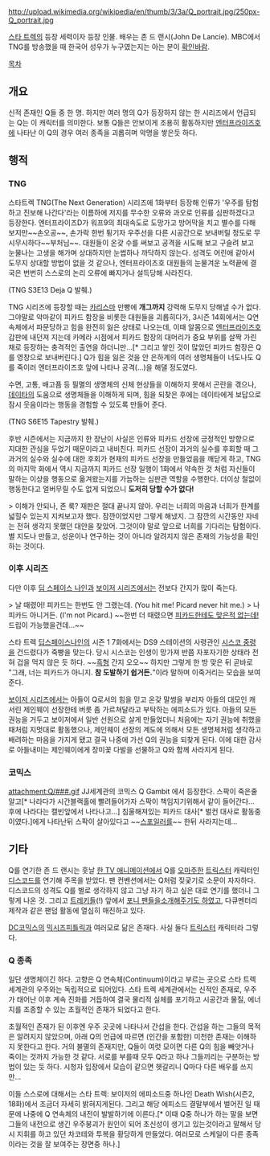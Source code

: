 http://upload.wikimedia.org/wikipedia/en/thumb/3/3a/Q_portrait.jpg/250px-Q_portrait.jpg

[[스타 트렉]]의 등장 세력이자 등장 인물. 배우는 존 드 랜시(John De Lancie). MBC에서 TNG를 방송했을 때 한국어 성우가 누구였는지는 아는 분이 [[확인바람]].

[[목차]]
== 개요 ==
신적 존재인 Q들 중 한 명. 하지만 여러 명의 Q가 등장하지 않는 한 시리즈에서 언급되는 Q는 이 캐릭터를 의미한다. 보통 Q들은 안보이게 조용히 활동하지만 [[엔터프라이즈#s-5.5|엔터프라이즈호]]에 나타난 이 Q의 경우 여러 종족을 괴롭히며 악명을 쌓은듯 하다.

== 행적 ==
=== TNG ===
스타트렉 TNG(The Next Generation) 시리즈에 1화부터 등장해 인류가 '우주를 탐험하고 진보해 나간다'라는 이름하에 저지를 무수한 오류와 과오로 인류를 심판하겠다고 등장한다. 엔터프라이즈D가 워프9의 최대속도로 도망가고 방어막을 치고 별수를 다해보지만~~손오공~~, 손가락 한번 튕기자 우주선을 다른 시공간으로 보내버릴 정도로 무시무시하다~~부처님~~. 대원들이 온갖 수를 써보고 공격을 시도해 보고 구슬려 보고 눈물나는 고생을 해가며 상대하지만 눈썹하나 까닥하지 않는다. 성격도 어린애 같아서 도무지 상대할 방법이 없을 것 같으나, 엔터프라이즈호 대원들의 눈물겨운 노력끝에 결국은 번번히 스스로의 논리 오류에 빠지거나 설득당해 사라진다.

{{{#!html
<iframe width="480" height="360" src="//www.youtube.com/embed/Jld2efeDVX4?rel=0" frameborder="0" allowfullscreen></iframe>
}}}

(TNG S3E13 Deja Q 발췌.)

TNG 시리즈에 등장할 때는 [[카리스마]] 만빵에 '''개그까지''' 강력해 도무지 당해낼 수가 없다. 그야말로 악마같이 피카드 함장을 비롯한 대원들을 괴롭히다가, 3시즌 14회에서는 Q연속체에서 파문당하고 힘을 완전히 잃은 상태로 나오는데, 이때 알몸으로 [[엔터프라이즈#s-5.5|엔터프라이즈호]] 갑판에 내던져 지는데 카메라 시점에서 피카드 함장의 대머리가 중요 부위를 살짝 가린 채로 등장하는 충격적인 출연을 하더니만...[* 그리고 쌓인 것이 많았던 피카드 함장은 Q를 영창으로 보내버린다.] Q가 힘을 잃은 것을 안 은하계의 여러 생명체들이 너도나도 Q를 죽이러 엔터프라이즈호 앞에 나타나 공격(…)을 해댈 정도였다.

수면, 고통, 배고픔 등 필멸의 생명체의 신체 현상들을 이해하지 못해서 곤란을 겪으나, [[데이타]]의 도움으로 생명체들을 이해하게 되며, 힘을 되찾은 후에는 데이타에게 보답으로 잠시 웃음이라는 행동을 경험할 수 있도록 만들어 준다.

{{{#!html
<iframe width="480" height="360" src="http://www.youtube.com/embed/oeLrqLP1DJk" frameborder="0" allowfullscreen></iframe>
}}}

(TNG S6E15 Tapestry 발췌.)

후반 시즌에서는 지금까지 한 장난이 사실은 인류와 피카드 선장에 긍정적인 방향으로 지대한 관심을 두었기 때문이라고 내비친다. 피카드 선장이 과거의 실수를 후회할 때 그 과거의 실수와 실수에 대한 후회가 현재의 피카드 선장을 만들었음을 깨닫게 하고, TNG의 마지막 화에서 역시 지금까지 피카드 선장 일행이 1화에서 약속한 것 처럼 자신들이 말하는 이상을 행동으로 옮겨왔는지를 가늠하는 심판관 역할을 수행한다. 더이상 철없이 행동한다고 얼버무릴 수도 없게 되었으니 '''도저히 당할 수가 없다!'''

> 이해가 안되나, 존 룩? 재판은 절대 끝나지 않아. 우리는 너희의 마음과 너희가 한계를 넓힐수 있는지 지켜보고자 했다. 잠깐이었지만 그렇게 해냈지. 그 잠깐의 시간동안 자네는 전혀 생각지 못했던 대안을 찾았어. 그것이야 말로 앞으로 너희를 기다리는 탐험이다. 별 지도나 만들고, 성운이나 연구하는 것이 아니라  알려지지 않은 존재의 가능성을 확인하는 것이다.

=== 이후 시리즈 ===
다만 이후 [[Star Trek : Deep Space Nine|딥 스페이스 나인]]과 [[보이저#s-5|보이저 시리즈]]에서는 전보다 간지가 많이 죽는다.

{{{#!html
<iframe width="480" height="360" src="//www.youtube.com/embed/f_NQnac8Abk" frameborder="0" allowfullscreen></iframe>
}}}

> 날 때렸어! 피카드는 한번도 안 그랬는데. (You hit me! Picard never hit me.)
> 나 피카드 아니거든. (I'm not Picard.)
~~한번 더 때렸으면 [[아버지에게도 맞은 적 없는데!|피카드한테도 맞은적 없는데!]] 드립이 가능했을건데...~~

스타 트렉 [[Star Trek : Deep Space Nine|딥스페이스나인]]의 시즌 1 7화에서는 DS9 스테이션의 사령관인 [[벤자민 시스코|시스코 중령]]을 건드렸다가 죽빵을 맞는다. 당시 시스코는 인생이 망가져 반쯤 자포자기한 상태라 전혀 겁을 먹지 않은 듯 하다.  ~~[[흑형]] 간지 오오~~ 하지만 그렇게 한 방 맞은 뒤 곧바로 "그래, 너는 피카드가 아니지. '''참 도발하기 쉽거든.'''"이라 말하며 이죽거리는 모습을 보여준다.

[[보이저#s-5|보이저 시리즈]]에서는 아들이 Q로서의 힘을 믿고 온갖 말썽을 부리자 아들의 대모인 캐서린 제인웨이 선장한테 버릇 좀 가르쳐달라고 부탁하는 에피소드가 있다. 아들의 모든 권능을 거두고 보이저에서 일반 선원으로 살게 만들었더니 처음에는 자기 권능에 취했을때처럼 지멋대로 활동했으나, 제인웨이 선장의 계도에 의해서 모든 생명체처럼 생각하고 배려하는 마음을 가지게 됐고 결국 나중에 가선 Q의 권능을 되찾게 된다. 이에 대한 감사로 아들내미는 제인웨이에게 장미꽃 다발을 선물하고 Q와 함께 사라지게 된다.

=== 코믹스 ===
attachment:Q/###.gif
JJ세계관의 코믹스 Q Gambit 에서 등장한다. 스팍이 죽은줄알고[* 나라다가 시간블랙홀에 빨려들어가자 스팍이 책임지기위해서 같이 들어간다... 후에 나라다는 캘빈앞에서 나타나고...] 침울해져있는 피카드 대사[* 벌컨 대사로 활동중이였다.]에게 나타난뒤 스팍이 살아있다고 ~~[[스포일러]]를~~ 한뒤 사라지는데...

== 기타 ==
Q를 연기한 존 드 랜시는 훗날 [[My Little Pony: Friendship is Magic|한 TV 애니메이션]]에서 Q를 [[오마주]]한 [[트릭스터]] 캐릭터인 [[디스코드]]를 연기해 주목을 받았다. 팬 컨벤션에서는 Q처럼 짖궂기로 소문이 자자하다. 디스코드의 성격도 Q를 별로 생각하지 않고 그냥 자기 하고 싶은 대로 연기를 했더니 그렇게 나온 것. 그리고 [[트레키]]들(!) 앞에서 [[브로니|포니 팬들]]을[http://www.youtube.com/watch?v=eu3iib5xkhA 소개해주기도 하였고], 다큐멘터리 제작과 같은 팬덤 활동에 열심히 매진하고 있다.

[[DC코믹스]]의 [[믹시즈피틀릭]]과 여러모로 닮은 존재다. 사실 둘다 [[트릭스터]] 캐릭터라 그렇다.
=== Q 종족 ===
일단 생명체이긴 하다. 고향은 Q 연속체(Continuum)이라고 부르는 곳으로 스타 트렉 세계관의 우주와는 독립적으로 되어있다. 스타 트렉 세계관에서는 신적인 존재로, 우주가 태어난 이후 계속 진화를 거듭하여 결국 물리적 실체를 포기하고 시공간과 물질, 에너지를 조종할 수 있는 초월적인 존재가 되었다고 한다.

초월적인 존재가 된 이후엔 우주 곳곳에 나타나서 간섭을 한다. 간섭을 하는 그들의 목적은 알려지지 않았으며, 아래 Q의 언급에 따르면 (인간을 포함한) 미천한 존재는 이해하지 못한다고 한다. 거의 불멸의 존재지만, Q들이 여럿 모이면 다른 Q의 힘을 빼앗거나 죽이는 것까지 가능한 것 같다. 서로를 부를때 모두 Q라고 하나 그들끼리는 구분하는 방법이 있는 듯 하다. 시청자 입장에서 모습이 같으면 헷갈리니 Q마다 다른 배우를 쓰지만...

이들 스스로에 대해서는 스타 트렉: 보이저의 에피소드중 하나인 Death Wish(시즌2, 18화)에서 조금더 자세히 밝혀지게된다. 그리고 해당 에피소드 결말부에서 벌어진 일 때문에 나중에 Q 연속체의 내전이 발발하기에 이른다.[* 이때 Q중 하나가 하는 말을 보면 그들의 내전으로 생긴 우주붕괴가 원인이 되어 초신성이 생기고 있는것이라고 말해서 당시 지휘를 하고 있던 차코테와 투복을 황당하게 만들었다. 여러모로 스케일이 다른 종족이라는 것을 잘 보여주는 장면중 하나.]
